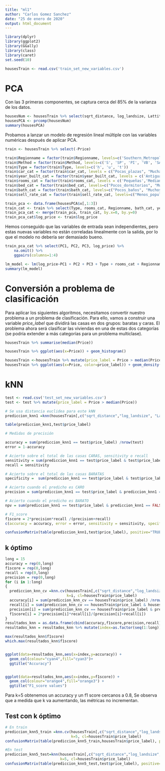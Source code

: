 ```yaml
---
title: "ml1"
author: "Carlos Gomez Sanchez"
date: "25 de enero de 2020"
output: html_document
---
```


```r
library(dplyr)
library(ggplot2)
library(GGally)
library(class)
library(caret)
set.seed(10)
```


```r
housesTrain <- read.csv('train_set_new_variables.csv')
```

# PCA
Con las 3 primeras componentes, se captura cerca del 85% de la varianza de los datos.
```r
housesNum <- housesTrain %>% select(sqrt_distance, log_landsize, Lattitude, Longtitude)
housesPCA <- prcomp(housesNum)
summary(housesPCA)
```


Probamos a lanzar un modelo de regresión lineal múltiple con las variables numéricas después de aplicar PCA.
```r
train <- housesTrain %>% select(-Price)

train$Regionname = factor(train$Regionname, levels=c('Southern_Metropolitan', 'Northern_Metropolitan', 'Western_Metropolitan', 'Eastern_Metropolitan', 'South_Eastern_Metropolitan', 'Eastern_Victoria', 'Northern_Victoria', 'Western_Victoria'))
train$Method = factor(train$Method, levels=c('S', 'SP', 'PI', 'VB', 'SA'))
train$Type = factor(train$Type, levels=c('h', 'u', 't'))
train$car_cat = factor(train$car_cat, levels = c("Pocas_plazas", "Muchas_plazas"))
train$year_built_cat = factor(train$year_built_cat, levels = c('Antigua', 'Moderna', 'Desconocido'))
train$rooms_cat = factor(train$rooms_cat, levels = c('Pequeñas','Medianas','Grandes'))
train$bed_cat = factor(train$bed_cat, levels=c("Pocos_dormitorios", "Muchos_dormitorios"))
train$bath_cat = factor(train$bath_cat, levels=c("Pocos_baños", "Muchos_baños"))
train$sell_rate_cat = factor(train$sell_rate_cat, levels=c("Menos_populares", "Más_populares"))
```

```r
train_pca <- data.frame(housesPCA$x[,1:3])
train_cat <- train %>% select(Type, rooms_cat, Regionname, bath_cat, year_built_cat, sell_rate_cat, Method, car_cat)
train_pca_cat <- merge(train_pca, train_cat, by.x=0, by.y=0)
train_pca_cat$log_price <- train$log_price
```

Hemos conseguido que las variables de entrada sean independientes, pero estas nuevas variables no están correladas linealmente con la salida, por lo que el modelo no debería ser demasiado bueno.
```r
train_pca_cat %>% select(PC1, PC2, PC3, log_price) %>%
    na.omit() %>%
    ggpairs(columns=1:4)
```


```r
lm_model <- lm(log_price~PC1 + PC2 + PC3 + Type + rooms_cat + Regionname + bath_cat + year_built_cat + sell_rate_cat + Method + car_cat, data = train_pca_cat)
summary(lm_model)
```

# Conversión a problema de clasificación
Para aplicar los siguientes algoritmos, necesitamos convertir nuestro problema a un problema de clasificación. Para ello, vamos a construir una variable *price_label* que dividirá las casas en dos grupos: baratas y caras. El problema ahora será clasificar las viviendas en una de estas dos categorías (se podría extender a más categorías para un problema multiclase).

```r
housesTrain %>% summarise(median(Price))
```
```r
housesTrain %>% ggplot(aes(x=Price)) + geom_histogram()
```



```r
housesTrain <-housesTrain %>% mutate(price_label = Price > median(Price))
housesTrain %>% ggplot(aes(x=Price, color=price_label)) + geom_density()
```

# kNN

```r
test <- read.csv('test_set_new_variables.csv')
test <- test %>% mutate(price_label = Price > median(Price))
```

```r
# Se usa distancia euclidea para este kNN
prediccion_knn1 =knn(housesTrain[,c("sqrt_distance","log_landsize", "Lattitude", "Longtitude")], test[,c("sqrt_distance","log_landsize", "Lattitude", "Longtitude")], k=1, cl=housesTrain$price_label)

table(prediccion_knn1,test$price_label)

# Medidas de precisión

accuracy = sum(prediccion_knn1 == test$price_label) /nrow(test)
error = 1-accuracy

# Acierto sobre el total de las casas CARAS, sensitivity o recall
sensitivity = sum(prediccion_knn1 == test$price_label & test$price_label == TRUE) / sum(test$price_label == TRUE)
recall = sensitivity

# Acierto sobre el total de las casas BARATAS
specificity =  sum(prediccion_knn1 == test$price_label & test$price_label == FALSE) / sum(test$price_label == FALSE)

# Acierto cuando el predicho es CARO
precision = sum(prediccion_knn1 == test$price_label & prediccion_knn1 == TRUE) / sum(prediccion_knn1 == TRUE)

# Acierto cuando el predicho es BARATO
npv = sum(prediccion_knn1 == test$price_label & prediccion_knn1 == FALSE) / sum(prediccion_knn1 == FALSE)

# F1_score
f1score = 2*precision*recall /(precision+recall)
c(accuracy = accuracy, error = error, sensitivity = sensitivity, specificity = specificity, precision = precision, npv = npv, f1=f1score)
```

```r
confusionMatrix(table(prediccion_knn1,test$price_label), positive="TRUE")
```

## k óptimo

```r
long = 15
accuracy = rep(0,long)
f1score = rep(0,long)
recall = rep(0,long)
precision = rep(0,long)
for (i in 1:long)
{
  prediccion_knn_cv =knn.cv(housesTrain[,c("sqrt_distance","log_landsize", "Lattitude", "Longtitude")], 
                            k=i, cl=housesTrain$price_label)
  accuracy[i] = sum(prediccion_knn_cv == housesTrain$price_label) /nrow(housesTrain)
  recall[i] = sum(prediccion_knn_cv == housesTrain$price_label & housesTrain$price_label == TRUE) / sum(housesTrain$price_label == TRUE)
  precision[i] = sum(prediccion_knn_cv == housesTrain$price_label & prediccion_knn_cv == TRUE) / sum(prediccion_knn_cv == TRUE)
  f1score[i] = 2*precision[i]*recall[i]/(precision[i]+recall[i])
}
resultados_knn = as.data.frame(cbind(accuracy,f1score,precision,recall))
resultados_knn = resultados_knn %>% mutate(index=as.factor(seq(1:long)))

max(resultados_knn$f1score)
which.max(resultados_knn$f1score)


ggplot(data=resultados_knn,aes(x=index,y=accuracy)) + 
  geom_col(colour="cyan4",fill="cyan3")+
  ggtitle("Accuracy")


ggplot(data=resultados_knn,aes(x=index,y=f1score)) + 
  geom_col(colour="orange4",fill="orange3") +
  ggtitle("F1_score values")
```
Para k=5 obtenemos un accuracy y un f1 score cercanos a 0.8, Se observa que a medida que k va aumentando, las métricas no incrementan.

## Test con k óptimo
```r
# En train
prediccion_knn5_train =knn.cv(housesTrain[,c("sqrt_distance","log_landsize", "Lattitude", "Longtitude")], 
                              k=5, cl=housesTrain$price_label)
confusionMatrix(table(prediccion_knn5_train,housesTrain$price_label), positive="TRUE")

#En test
prediccion_knn5_test=knn(housesTrain[,c("sqrt_distance","log_landsize", "Lattitude", "Longtitude")], test[,c("sqrt_distance","log_landsize", "Lattitude", "Longtitude")],
                         k=5, cl=housesTrain$price_label)
confusionMatrix(table(prediccion_knn5_test,test$price_label), positive="TRUE")
```

